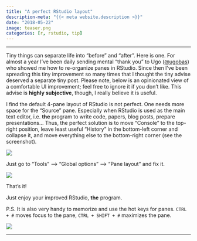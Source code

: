 ```yaml
---
title: "A perfect RStudio layout"
description-meta: "{{< meta website.description >}}"
date: "2018-05-22"
image: teaser.png
categories: [r, rstudio, tip]
---
```


***


Tiny things can separate life into "before" and "after". Here is one. For almost a year I've been daily sending mental "thank you" to Ugo ([@ugobas][ugo]) who showed me how to re-organize panes in RStudio. Since then I've been spreading this tiny improvement so many times that I thought the tiny advise deserved a separate tiny post. Please note, below is an opinionated view of a comfortable UI improvement; feel free to ignore it if you don't like. This advise is **highly subjective**, though, I really believe it is useful. 

I find the default 4-pane layout of RStudio is not perfect. One needs more space for the "Source" pane. Especially when RStudio is used as the main text editor, i.e. **the** program to write code, papers, blog posts, prepare presentations... Thus, the perfect solution is to move "Console" to the top-right position, leave least useful "History" in the bottom-left corner and collapse it, and move everything else to the bottom-right corner (see the screenshot).



![](layout-annotated.png)


Just go to "Tools" --> "Global options" --> "Pane layout" and fix it.

![](options.png)


That's it!


Just enjoy your improved RStudio, **the** program. 

P.S. It is also very handy to memorize and use the hot keys for panes. `CTRL + #` moves focus to the pane, `CTRL + SHIFT + #` maximizes the pane.

![](hotkeys.png)

***

[ugo]: https://sciences.social/@ugobas
